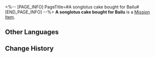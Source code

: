 <%-- [PAGE_INFO]
PageTitle=#A songlotus cake bought for Bailu#
[END_PAGE_INFO] --%>
{{Item Infobox
|id          = 140243
|image       = Item A songlotus cake bought for Bailu.png
|type        = Mission Item
|invCategory = Missions
|rarity      = 3
|effect      = 
|description = A classic snack made from songlotus on the Luofu.<br />Once you take a bite, it makes a crisp laughing sound. Occasionally, Luofu's gormandizers use it to tease outworlders.
}}
{{Description|''"You scared the life out of me!"''}}
'''A songlotus cake bought for Bailu''' is a [[Mission Item]].

==Other Languages==
{{Other Languages
|en   = A songlotus cake bought for Bailu
|zhs  = 给白露买的鸣藕糕
|zht  = 幫白露買的鳴藕糕
|ja   = 白露に買ってあげた蓮根餅
|ko   = 백로에게 사 주는 연근떡
|es   = Un pastel de loto sonoro que compraste para Bailu.
|fr   = Gâteau de mélotus pour Bailu
|ru   = Бисквит из поющего лотоса для Байлу
|th   = Songlotus Cake ที่ซื้อให้ Bailu
|vi   = Bánh Ngó Sen Mua Cho Bailu
|de   = Für Bailu gekaufter Sanglotuskuchen
|id   = Songlotus Cake yang Dibeli untuk Bailu
|pt   = Um Bolo de Canção de Lótus Comprado para Bailu
}}

==Change History==
{{Change History|1.3}}